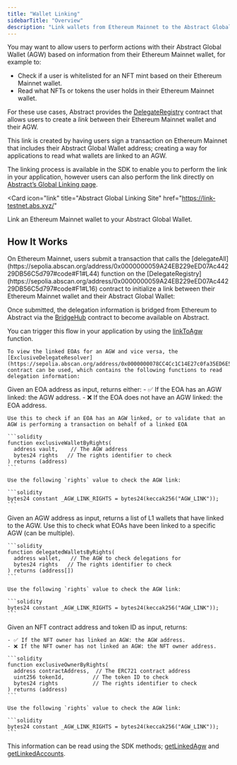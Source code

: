 ```yaml
---
title: "Wallet Linking"
sidebarTitle: "Overview"
description: "Link wallets from Ethereum Mainnet to the Abstract Global Wallet."
---
```


You may want to allow users to perform actions with their Abstract Global Wallet (AGW) based on information from their Ethereum Mainnet wallet, for example to:

- Check if a user is whitelisted for an NFT mint based on their Ethereum Mainnet wallet.
- Read what NFTs or tokens the user holds in their Ethereum Mainnet wallet.

For these use cases, Abstract provides the [DelegateRegistry](https://sepolia.abscan.org/address/0x0000000059A24EB229eED07Ac44229DB56C5d797#code#F1#L16) contract that allows users to create a *link* between their Ethereum Mainnet wallet and their AGW.

This link is created by having users sign a transaction on Ethereum Mainnet that includes their Abstract Global Wallet address; creating a way for applications to read what wallets are linked to an AGW.

The linking process is available in the SDK to enable you to perform the link in your application, however users can also
perform the link directly on [Abstract&rsquo;s Global Linking page](https://link-testnet.abs.xyz/).

<Card
  icon="link"
  title="Abstract Global Linking Site"
  href="https://link-testnet.abs.xyz/"
>
  Link an Ethereum Mainnet wallet to your Abstract Global Wallet.
</Card>

## How It Works

<Steps>
  <Step title="Link wallets">
    On Ethereum Mainnet, users submit a transaction that calls the [delegateAll](https://sepolia.abscan.org/address/0x0000000059A24EB229eED07Ac44229DB56C5d797#code#F1#L44) function on the
    [DelegateRegistry](https://sepolia.abscan.org/address/0x0000000059A24EB229eED07Ac44229DB56C5d797#code#F1#L16) contract to initialize a link between their Ethereum Mainnet wallet and their Abstract Global Wallet:

Once submitted, the delegation information is bridged from Ethereum to Abstract via the [BridgeHub](https://sepolia.abscan.org/address/0x35A54c8C757806eB6820629bc82d90E056394C92) 
contract to become available on Abstract.

You can trigger this flow in your application by using the [linkToAgw](/abstract-global-wallet/agw-client/wallet-linking/linkToAgw) function.


  </Step>
  <Step title="Check linked wallets">
  
    To view the linked EOAs for an AGW and vice versa, the [ExclusiveDelegateResolver](https://sepolia.abscan.org/address/0x0000000078CC4Cc1C14E27c0fa35ED6E5E58825D#code#F1#L19)
    contract can be used, which contains the following functions to read delegation information:

<AccordionGroup>
  <Accordion title="exclusiveWalletByRights">
    Given an EOA address as input, returns either:
    - ✅ If the EOA has an AGW linked: the AGW address.
    - ❌ If the EOA does not have an AGW linked: the EOA address.

    Use this to check if an EOA has an AGW linked, or to validate that an AGW is performing a transaction on behalf of a linked EOA 
    
    ```solidity
    function exclusiveWalletByRights(
      address vault,    // The AGW address
      bytes24 rights   // The rights identifier to check
    ) returns (address)
    ```

    Use the following `rights` value to check the AGW link:

    ```solidity
    bytes24 constant _AGW_LINK_RIGHTS = bytes24(keccak256("AGW_LINK"));
    ```

  </Accordion>

  <Accordion title="delegatedWalletsByRights">
    Given an AGW address as input, returns a list of L1 wallets that have linked to the AGW.
    Use this to check what EOAs have been linked to a specific AGW (can be multiple).

    ```solidity
    function delegatedWalletsByRights(
      address wallet,   // The AGW to check delegations for
      bytes24 rights   // The rights identifier to check
    ) returns (address[])
    ```

    Use the following `rights` value to check the AGW link:

    ```solidity
    bytes24 constant _AGW_LINK_RIGHTS = bytes24(keccak256("AGW_LINK"));
    ```
  </Accordion>

  <Accordion title="exclusiveOwnerByRights">
    Given an NFT contract address and token ID as input, returns:

    - ✅ If the NFT owner has linked an AGW: the AGW address.
    - ❌ If the NFT owner has not linked an AGW: the NFT owner address.

    ```solidity
    function exclusiveOwnerByRights(
      address contractAddress,  // The ERC721 contract address
      uint256 tokenId,         // The token ID to check
      bytes24 rights           // The rights identifier to check
    ) returns (address)
    ```
    
    Use the following `rights` value to check the AGW link:

    ```solidity
    bytes24 constant _AGW_LINK_RIGHTS = bytes24(keccak256("AGW_LINK"));
    ```
  </Accordion>
</AccordionGroup>

This information can be read using the SDK methods; [getLinkedAgw](/abstract-global-wallet/agw-client/wallet-linking/getLinkedAgw) and [getLinkedAccounts](/abstract-global-wallet/agw-client/wallet-linking/getLinkedAccounts).

</Step>
</Steps>
